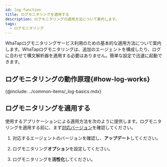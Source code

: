 ```yaml
---
id: log-function
title: ログモニタリングを適用する
description: ログモニタリングの適用方法について案内します。
tags:
  - ログモニタリング
---
```


<!-- 개요 페이지 

로그 모니터링 적용 대상 및 공통 전개 방식 안내 -->

WhaTapログモニタリングサービス利用のための基本的な適用方法について案内します。WhaTapログモニタリングは、追加のエージェントを構成したり、ログに合わせて構文解析器を適用する必要はありません。簡単な設定で迅速に起動できます。 

<!-- 
~~다음 동영상~~ 가이드를 참조하세요. -->

<!-- 미편집본 영상 링크를 첨부했으나 재생 불가

{@video: https://drive.google.com/file/d/1Wi0NUG_ess-986yDsdScu7r3-QdWb1cf/preview}

-->

## ログモニタリングの動作原理{#how-log-works}

{@include: ../common-items/_log-basics.mdx}

## ログモニタリングを適用する

使用するアプリケーションによる適用方法を次のように提供します。ログモニタリングを適用する前に、まず[対応バージョン](#how-log-works)を確認してください。 

1.  対応するエージェントのバージョンを確認し、**アップデート**してください。

2.  ログモニタリング**オプション**を設定してください。

3.  ログモニタリングを**活性化**してください。


<DocCardList/>
